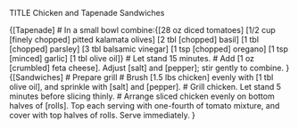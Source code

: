 TITLE Chicken and Tapenade Sandwiches

{[Tapenade]
# In a small bowl combine:{[28 oz diced tomatoes] [1/2 cup [finely chopped] pitted kalamata olives] [2 tbl [chopped] basil] [1 tbl [chopped] parsley] [3 tbl balsamic vinegar] [1 tsp [chopped] oregano] [1 tsp [minced] garlic] [1 tbl olive oil]}
# Let stand 15 minutes.
# Add [1 oz [crumbled] feta cheese]. Adjust [salt] and [pepper]; stir gently to combine.
}
{[Sandwiches]
# Prepare grill
# Brush [1.5 lbs chicken] evenly with [1 tbl olive oil], and sprinkle with [salt] and [pepper].
# Grill chicken. Let stand 5 minutes before slicing thinly.
# Arrange sliced chicken evenly on bottom halves of [rolls]. Top each serving with one-fourth of tomato mixture, and cover with top halves of rolls. Serve immediately.
}
